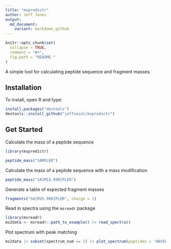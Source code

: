 ```yaml
---
title: "mspredictr"
author: Jeff Jones
output:
  md_document:
    variant: markdown_github
---
```


```r
knitr::opts_chunk$set(
  collapse = TRUE,
  comment = "#>",
  fig.path = "README-"
)
```

A simple tool for calculating peptide sequence and fragment masses.

## Installation

To install, open R and type:

``` r
install.packages("devtools")
devtools::install_github("jeffsocal/mspredictr")
```

## Get Started

Calculate the mass of a peptide sequence
```r
library(mspredictr)

peptide_mass("SAMPLER")
```

Calculate the mass of a peptide sequence with a mass modification
```r
peptide_mass("SA[M15.998]PLER")
```

Generate a table of expected fragment masses
```r
fragments("SA[M15.998]PLER", charge = 1)
```

Read in spectra using the `msreadr` package
```r
library(msreadr)
ms2data <- msreadr::path_to_example() |> read_spectra()
```

Plot spectrum with peak matching
```r
ms2data |> subset(spectrum_num == 1) |> plot_spectrum(peptides = 'HAVSEGTK')
```
